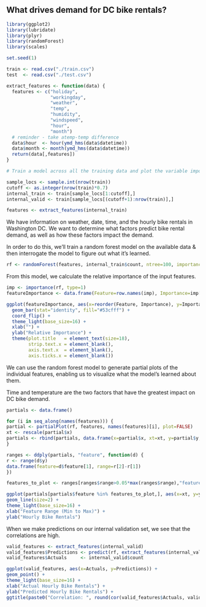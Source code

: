## What drives demand for DC bike rentals?
```r

library(ggplot2)
library(lubridate)
library(plyr)
library(randomForest)
library(scales)
```
```r

set.seed(1)

train <- read.csv("./train.csv")
test  <- read.csv("./test.csv")

extract_features <- function(data) {
  features <- c("holiday",
                "workingday",
                "weather",
                "temp",
                "humidity",
                "windspeed",
                "hour",
                "month")
  # reminder - take atemp-temp difference
  data$hour  <- hour(ymd_hms(data$datetime))
  data$month <- month(ymd_hms(data$datetime))
  return(data[,features])
}

# Train a model across all the training data and plot the variable importance

sample_locs <- sample.int(nrow(train))
cutoff <- as.integer(nrow(train)*0.7)
internal_train <- train[sample_locs[1:cutoff],]
internal_valid <- train[sample_locs[(cutoff+1):nrow(train)],]

features <- extract_features(internal_train)
```
We have information on weather, date, time, and the hourly bike rentals in Washington DC. We want to determine what factors predict bike rental demand, as well as how these factors impact the demand.

In order to do this, we'll train a random forest model on the available data & then interrogate the model to figure out what it's learned.
```r
rf <- randomForest(features, internal_train$count, ntree=100, importance=TRUE)
```
From this model, we calculate the relative importance of the input features.
```r

imp <- importance(rf, type=1)
featureImportance <- data.frame(Feature=row.names(imp), Importance=imp[,1])

ggplot(featureImportance, aes(x=reorder(Feature, Importance), y=Importance)) +
  geom_bar(stat="identity", fill="#53cfff") +
  coord_flip() + 
  theme_light(base_size=16) +
  xlab("") + 
  ylab("Relative Importance") +
  theme(plot.title   = element_text(size=18),
        strip.text.x = element_blank(),
        axis.text.x  = element_blank(),
        axis.ticks.x = element_blank())

```

We can use the random forest model to generate partial plots of the individual features, enabling us to visualize what the model's learned about them.

Time and temperature are the two factors that have the greatest impact on DC bike demand.
```r

partials <- data.frame()

for (i in seq_along(names(features))) {
partial <- partialPlot(rf, features, names(features)[i], plot=FALSE)
xt <- rescale(partial$x)
partials <- rbind(partials, data.frame(x=partial$x, xt=xt, y=partial$y, feature=names(features)[i]))
}

ranges <- ddply(partials, "feature", function(d) {
r <- range(d$y)
data.frame(feature=d$feature[1], range=r[2]-r[1])
})

features_to_plot <- ranges[ranges$range>0.05*max(ranges$range),"feature"]

ggplot(partials[partials$feature %in% features_to_plot,], aes(x=xt, y=y, color=feature)) +
geom_line(size=2) +
theme_light(base_size=16) +
xlab("Feature Range (Min to Max)") +
ylab("Hourly Bike Rentals") 

```
When we make predictions on our internal validation set, we see that the correlations are high.
```r
valid_features <- extract_features(internal_valid)
valid_features$Predictions <- predict(rf, extract_features(internal_valid))
valid_features$Actuals     <- internal_valid$count

ggplot(valid_features, aes(x=Actuals, y=Predictions)) +
geom_point() + 
theme_light(base_size=16) +
xlab("Actual Hourly Bike Rentals") +
ylab("Predicted Hourly Bike Rentals") +
ggtitle(paste0("Correlation: ", round(cor(valid_features$Actuals, valid_features$Predictions), 3)))
```
